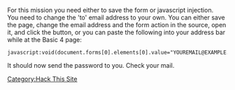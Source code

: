For this mission you need either to save the form or javascript injection.
<br>You need to change the 'to' email address to your own. You can either save the page, change the email address and the form action in the source, open it, and click the button, or you can paste the following into your address bar while at the Basic 4 page:
<pre>javascript:void(document.forms[0].elements[0].value="YOUREMAIL@EXAMPLE.COM");</pre>
It should now send the password to you. Check your mail.

[[Category:Hack This Site]]